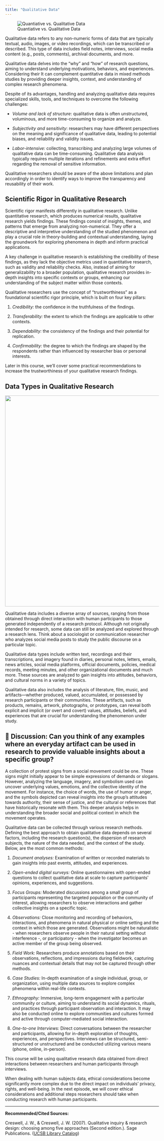 ```yaml
---
title: "Qualitative Data"
---
```


![Quantiative vs. Qualitative Data](images/qualvsquanti-01.png)

Qualitative data refers to any non-numeric forms of data that are typically textual, audio, images, or video recordings, which can be transcribed or described. This type of data includes field notes, interviews, social media content (e.g., posts, comments), archival documents, and more.

Qualitative data delves into the "why" and "how" of research questions, aiming to understand underlying motivations, behaviors, and experiences. Considering their It can complement quantitative data in mixed methods studies by providing deeper insights, context, and understanding of complex research phenomena.

Despite of its advantages, handling and analyzing qualitative data requires specialized skills, tools, and techniques to overcome the following challenges:

-   *Volume and lack of structure*: qualitative data is often unstructured, voluminous, and more time-consuming to organize and analyze.

-   *Subjectivity and sensitivity*: researchers may have different perspectives on the meaning and significance of qualitative data, leading to potential biases, and reliability and validity issues.

-   *Labor-intensive:* collecting, transcribing and analyzing large volumes of qualitative data can be time-consuming. Qualitative data analysis typically requires multiple iterations and refinements and extra effort regarding the removal of sensitive information.

Qualitative researchers should be aware of the above limitations and plan accordingly in order to identify ways to improve the transparency and reusability of their work.

## Scientific Rigor in Qualitative Research

Scientific rigor manifests differently in qualitative research. Unlike quantitative research, which produces numerical results, qualitative research yields findings. These findings consist of insights, themes, and patterns that emerge from analyzing non-numerical. They offer a descriptive and interpretive understanding of the studied phenomenon and play a crucial role in theory-building and contextual understanding, laying the groundwork for exploring phenomena in depth and inform practical applications.

A key challenge in qualitative research is establishing the credibility of these findings, as they lack the objective metrics used in quantitative research, such as validity and reliability checks. Also, instead of aiming for generalizability to a broader population, qualitative research provides in-depth insights into specific contexts or groups, enhancing our understanding of the subject matter within those contexts.

Qualitative researchers use the concept of "trustworthiness" as a foundational scientific rigor principle, which is built on four key pillars:

1.  *Credibility:* the confidence in the truthfulness of the findings.

2.  *Transferability:* the extent to which the findings are applicable to other contexts.

3.  *Dependability:* the consistency of the findings and their potential for replication.

4.  *Confirmability:* the degree to which the findings are shaped by the respondents rather than influenced by researcher bias or personal interests.

Later in this course, we'll cover some practical recommendations to increase the trustworthiness of your qualitative research findings.

## Data Types in Qualitative Research

![](images/qualdata-examples-banner.png){fig-align="center" width="689"}

Qualitative data includes a diverse array of sources, ranging from those obtained through direct interaction with human participants to those generated independently of a research protocol. Although not originally intended for research, some data can still be analyzed and explored through a research lens. Think about a sociologist or communication researcher who analyzes social media posts to study the public discourse on a particular topic.

Qualitative data types include written text, recordings and their transcriptions, and imagery found in diaries, personal notes, letters, emails, news articles, social media platforms, official documents, policies, medical records, meeting minutes, and other organizational documents and much more. These sources are analyzed to gain insights into attitudes, behaviors, and cultural norms in a variety of topics.

Qualitative data also includes the analysis of literature, film, music, and artifacts—whether produced, valued, accumulated, or possessed by research participants or their communities. These artifacts, such as products, remains, artwork, photographs, or prototypes, can reveal both explicit and implicit (or overt and covert) values, attitudes, beliefs, and experiences that are crucial for understanding the phenomenon under study.

::: {.callout-note collapse="true" icon="false"}
# 💭 **Discussion:** Can you think of any examples where an everyday artifact can be used in research to provide valuable insights about a specific group?

A collection of protest signs from a social movement could be one. These signs might initially appear to be simple expressions of demands or slogans. However, analyzing the language, imagery, and symbolism used can uncover underlying values, emotions, and the collective identity of the movement. For instance, the choice of words, the use of humor or anger, and the symbols depicted can reveal insights into the group’s attitudes towards authority, their sense of justice, and the cultural or references that have historically resonate with them. This deeper analysis helps in understanding the broader social and political context in which the movement operates.
:::

Qualitative data can be collected through various research methods. Defining the best approach to obtain qualitative data depends on several factors, including the research question(s), the dispersion of research subjects, the nature of the data needed, and the context of the study. Below, are the most common methods:

1.  *Document analyses:* Examination of written or recorded materials to gain insights into past events, attitudes, and experiences.

2.  *Open-ended digital surveys:* Online questionnaires with open-ended questions to collect qualitative data at scale to capture participants' opinions, experiences, and suggestions.

3.  *Focus Groups:* Moderated discussions among a small group of participants representing the targeted population or the community of interest, allowing researchers to observe interactions and gather collective insights on a specific topic.

4.  *Observations:* Close monitoring and recording of behaviors, interactions, and phenomena in natural physical or online setting and the context in which those are generated. Observations might be naturalistic - when researchers observe people in their natural setting without interference -, or participatory - when the investigator becomes an active member of the group being observed.

5.  *Field Work:* Researchers produce annotations based on their observations, reflections, and impressions during fieldwork, capturing nuances and contextual details that may not be captured through other methods.

6.  *Case Studies:* In-depth examination of a single individual, group, or organization, using multiple data sources to explore complex phenomena within real-life contexts.

7.  *Ethnography:* Immersive, long-term engagement with a particular community or culture, aiming to understand its social dynamics, rituals, and practices through participant observation and interaction. It may also be conducted online to explore communities and cultures formed and active through computer-mediated social interaction.

8.  *One-to-one Interviews:* Direct conversations between the researcher and participants, allowing for in-depth exploration of thoughts, experiences, and perspectives. Interviews can be structured, semi-structured or unstructured and be conducted utilizing various means (phone, online, in-person).

This course will be using qualitative research data obtained from direct interactions between researchers and human participants through interviews.

When dealing with human subjects data, ethical considerations become significantly more complex due to the direct impact on individuals' privacy, rights, and well-being. In the next episode, we will cover ethical considerations and additional steps researchers should take when conducting research with human participants.

------------------------------------------------------------------------

**Recommended/Cited Sources:**

Creswell, J. W., & Creswell, J. W. (2007). Qualitative inquiry & research design: choosing among five approaches (Second edition.). Sage Publications. ([UCSB Library Catalog](https://search.library.ucsb.edu/permalink/01UCSB_INST/1aqck9j/alma990029788350203776))
